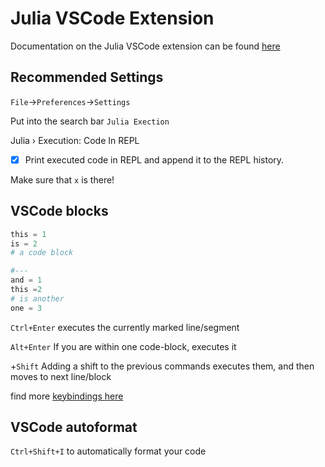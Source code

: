 # Julia VSCode Extension
Documentation on the Julia VSCode extension can be found [here](https://www.julia-vscode.org/docs/stable/)

## Recommended Settings


`File`->`Preferences`->`Settings`

Put into the search bar  `Julia Exection`



Julia › Execution: Code In REPL

- [x] Print executed code in REPL and append it to the REPL history.

Make sure that `x` is there!


## VSCode blocks

```julia
this = 1
is = 2
# a code block

#---
and = 1
this =2
# is another 
one = 3
```


`Ctrl+Enter` executes the currently marked line/segment

`Alt+Enter` If you are within one code-block, executes it

+`Shift` Adding a shift to the previous commands executes them, and then moves to next line/block

find more [keybindings here](https://www.julia-vscode.org/docs/stable/userguide/keybindings/)

## VSCode autoformat
`Ctrl+Shift+I` to automatically format your code